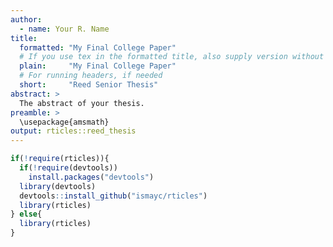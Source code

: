 ```yaml
---
author:
  - name: Your R. Name
title:
  formatted: "My Final College Paper"
  # If you use tex in the formatted title, also supply version without
  plain:     "My Final College Paper"
  # For running headers, if needed
  short:     "Reed Senior Thesis"
abstract: >
  The abstract of your thesis.
preamble: >
  \usepackage{amsmath}
output: rticles::reed_thesis
---
```



```r
if(!require(rticles)){
  if(!require(devtools))
    install.packages("devtools")
  library(devtools)
  devtools::install_github("ismayc/rticles")
  library(rticles)
} else{
  library(rticles)
}
```

\input{body_thesis.tex}
